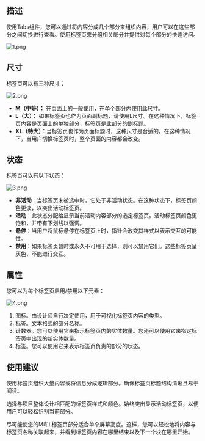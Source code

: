 ## 描述

使用Tabs组件，您可以通过将内容分成几个部分来组织内容，用户可以在这些部分之间切换进行查看。使用标签页来分组相关部分并提供对每个部分的快速访问。

![1.png](/static/images/design/Tabs/tabs-0001.png)

## 尺寸

标签页可以有三种尺寸：

![2.png](/static/images/design/Tabs/tabs-0002.png)

- **M（中等）：** 在页面上的一般使用，在单个部分内使用此尺寸。
- **L（大）：** 如果标签页也作为页面副标题，请使用L尺寸。在这种情况下，标签页内容是页面上的单独部分，标签页是此部分的副标题。
- **XL（特大）**：当标签页也作为页面标题时，这种尺寸是合适的。在这种情况下，当用户切换标签页时，整个页面的内容都会改变。

## 状态

标签页可以有以下状态：

![3.png](/static/images/design/Tabs/tabs-0003.png)

- **非活动**：当标签页未被选中时，它处于非活动状态。在这种状态下，标签页颜色更淡，以突出活动标签页。
- **活动**：此状态分配给显示当前活动内容部分的选定标签页。活动标签页颜色更饱和，并带有下划线以强调。
- **悬停**：当用户将鼠标悬停在标签页上时，指针会改变其样式以表示交互的可能性。
- **禁用**：如果标签页暂时或永久不可用于选择，则可以禁用它们。这些标签页呈灰色，不能进行交互。

## 属性

您可以为每个标签页启用/禁用以下元素：

![4.png](/static/images/design/Tabs/tabs-0004.png)

1. 图标。由设计师自行决定使用，用于可视化标签页内容的类型。
2. 标签。文本格式的部分名称。
3. 计数器。您可以使用它来指示标签页内的实体数量。您还可以使用它来指定标签页中出现的新实体数量。
4. 标签。您可以使用它来表示标签页负责的部分的状态。

## 使用建议

使用标签页组织大量内容或将信息分成逻辑部分。确保标签页标题结构清晰且易于阅读。

选择与项目整体设计相匹配的标签页样式和颜色。始终突出显示活动标签页，以便用户可以轻松识别当前部分。

尽可能使您的M和L标签页部分适合单个屏幕高度。这样，您可以轻松地将内容与标签页名称关联起来，并看到标签页内容在哪里结束以及下一个块在哪里开始。